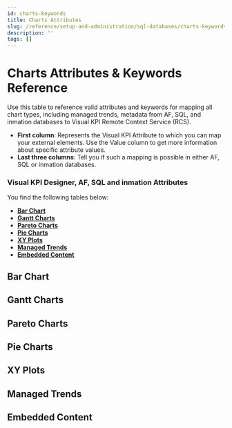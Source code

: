 ```yaml
---
id: charts-keywords
title: Charts Attributes
slug: /reference/setup-and-administration/sql-databases/charts-keywords
description: ''
tags: []
---
```



# Charts Attributes & Keywords Reference

Use this table to reference valid attributes and keywords for mapping all chart types, including managed trends, metadata from AF, SQL, and inmation databases to Visual KPI Remote Context Service (RCS).

- **First column**: Represents the Visual KPI Attribute to which you can map your external elements. Use the Value column to get more information about specific attribute values.
- **Last three columns**: Tell you if such a mapping is possible in either AF, SQL or inmation databases.

### Visual KPI Designer, AF, SQL and inmation Attributes

You find the following tables below:

- **[Bar Chart](#bar-chart)**
- **[Gantt Charts](#gantt-charts)**
- **[Pareto Charts](#pareto-charts)**
- **[Pie Charts](#pie-charts)**
- **[XY Plots](#xy-plots)**
- **[Managed Trends](#managed-trends)**
- **[Embedded Content](#embedded-content)**

## Bar Chart
<JsonToTable jsonData={BarCharts} />

## Gantt Charts
<JsonToTable jsonData={GanttCharts} />

## Pareto Charts
<JsonToTable jsonData={ParetoCharts} />

## Pie Charts
<JsonToTable jsonData={PieCharts} />

## XY Plots
<JsonToTable jsonData={XYPlots} />

## Managed Trends
<JsonToTable jsonData={ManagedTrends} />

## Embedded Content
<JsonToTable jsonData={EmbeddedContent} />
